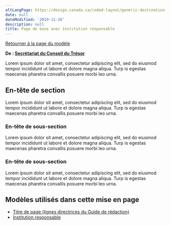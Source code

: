 ```yaml
---
altLangPage: https://design.canada.ca/coded-layout/generic-destination-byline.html
date: null
dateModified: '2019-11-28'
description: null
title: Page de base avec institution responsable
---
```


<p>
 <a class="btn btn-default" href="../modeles-recommandes/generique.html">
  Retourner à la page du modèle
 </a>
</p>


<p class="gc-byline">
 <strong>
  De :
  <a href="https://www.canada.ca/fr/secretariat-conseil-tresor.html">
   Secrétariat du Conseil du Trésor
  </a>
 </strong>
</p>

<p>
 Lorem ipsum dolor sit amet, consectetur adipiscing elit, sed do eiusmod tempor incididunt ut labore et dolore magna aliqua. Turp	is egestas maecenas pharetra convallis posuere morbi leo urna.
</p>

<h2>
 En-tête de section
</h2>

<p>
 Lorem ipsum dolor sit amet, consectetur adipiscing elit, sed do eiusmod tempor incididunt ut labore et dolore magna aliqua. Turp	is egestas maecenas pharetra convallis posuere morbi leo urna.
</p>

<h3>
 En-tête de sous-section
</h3>

<p>
 Lorem ipsum dolor sit amet, consectetur adipiscing elit, sed do eiusmod tempor incididunt ut labore et dolore magna aliqua. Turp	is egestas maecenas pharetra convallis posuere morbi leo urna.
</p>

<h3>
 En-tête de sous-section
</h3>

<p>
 Lorem ipsum dolor sit amet, consectetur adipiscing elit, sed do eiusmod tempor incididunt ut labore et dolore magna aliqua. Turp	is egestas maecenas pharetra convallis posuere morbi leo urna.
</p>




<h2>
 Modèles utilisés dans cette mise en page
</h2>

<ul>
 <li>
  <a href="https://www.canada.ca/fr/secretariat-conseil-tresor/services/communications-gouvernementales/guide-redaction-contenu-canada.html#wp5-1">
   Titre de page (lignes directrices du Guide de rédaction)
  </a>
 </li>
 <li>
  <a href="../configurations-conception-communes/institution-responsable.html">
   Institution responsable
  </a>
 </li>
</ul>


